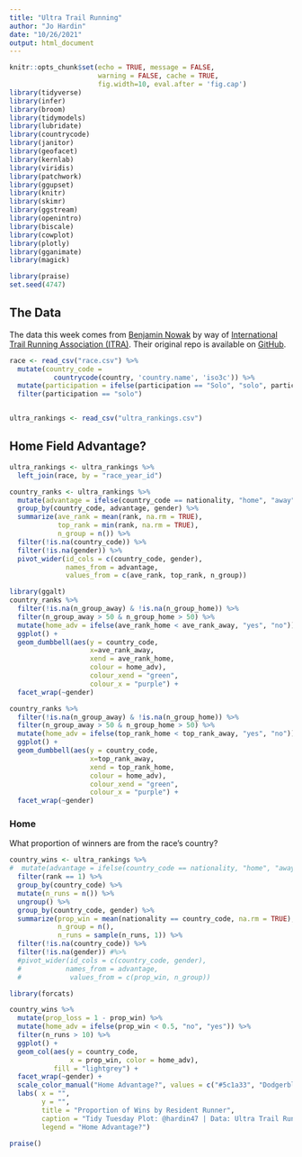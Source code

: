 ```yaml
---
title: "Ultra Trail Running"
author: "Jo Hardin"
date: "10/26/2021"
output: html_document
---
```


```r
knitr::opts_chunk$set(echo = TRUE, message = FALSE, 
                      warning = FALSE, cache = TRUE,
                      fig.width=10, eval.after = 'fig.cap')
library(tidyverse)
library(infer)
library(broom)
library(tidymodels)
library(lubridate)
library(countrycode)
library(janitor)
library(geofacet)
library(kernlab)
library(viridis)
library(patchwork)
library(ggupset)
library(knitr)
library(skimr)
library(ggstream)
library(openintro)
library(biscale)
library(cowplot)
library(plotly)
library(gganimate)
library(magick)

library(praise)
set.seed(4747)
```


## The Data

The data this week comes from [Benjamin Nowak](https://twitter.com/BjnNowak) by way of [International Trail Running Association (ITRA)](https://itra.run/Races/FindRaceResults). Their original repo is available on [GitHub](https://github.com/BjnNowak/UltraTrailRunning).


```r
race <- read_csv("race.csv") %>%
  mutate(country_code = 
           countrycode(country, 'country.name', 'iso3c')) %>%
  mutate(participation = ifelse(participation == "Solo", "solo", participation)) %>%
  filter(participation == "solo")


ultra_rankings <- read_csv("ultra_rankings.csv")
```


## Home Field Advantage?

```r
ultra_rankings <- ultra_rankings %>%
  left_join(race, by = "race_year_id")
```


```r
country_ranks <- ultra_rankings %>%
  mutate(advantage = ifelse(country_code == nationality, "home", "away")) %>%
  group_by(country_code, advantage, gender) %>%
  summarize(ave_rank = mean(rank, na.rm = TRUE),
            top_rank = min(rank, na.rm = TRUE),
            n_group = n()) %>%
  filter(!is.na(country_code)) %>%
  filter(!is.na(gender)) %>%
  pivot_wider(id_cols = c(country_code, gender),
              names_from = advantage,
              values_from = c(ave_rank, top_rank, n_group))
```


```r
library(ggalt)
country_ranks %>%
  filter(!is.na(n_group_away) & !is.na(n_group_home)) %>%
  filter(n_group_away > 50 & n_group_home > 50) %>%
  mutate(home_adv = ifelse(ave_rank_home < ave_rank_away, "yes", "no")) %>%
  ggplot() + 
  geom_dumbbell(aes(y = country_code, 
                    x=ave_rank_away,
                    xend = ave_rank_home,
                    colour = home_adv),
                    colour_xend = "green",
                    colour_x = "purple") + 
  facet_wrap(~gender)
```


```r
country_ranks %>%
  filter(!is.na(n_group_away) & !is.na(n_group_home)) %>%
  filter(n_group_away > 50 & n_group_home > 50) %>%
  mutate(home_adv = ifelse(top_rank_home < top_rank_away, "yes", "no")) %>%
  ggplot() + 
  geom_dumbbell(aes(y = country_code, 
                    x=top_rank_away,
                    xend = top_rank_home,
                    colour = home_adv),
                    colour_xend = "green",
                    colour_x = "purple") + 
  facet_wrap(~gender)
```


###  Home 

What proportion of winners are from the race's country?

```r
country_wins <- ultra_rankings %>%
#  mutate(advantage = ifelse(country_code == nationality, "home", "away")) %>%
  filter(rank == 1) %>%
  group_by(country_code) %>%
  mutate(n_runs = n()) %>%
  ungroup() %>%  
  group_by(country_code, gender) %>%
  summarize(prop_win = mean(nationality == country_code, na.rm = TRUE),
            n_group = n(),
            n_runs = sample(n_runs, 1)) %>%
  filter(!is.na(country_code)) %>%
  filter(!is.na(gender)) #%>%
  #pivot_wider(id_cols = c(country_code, gender),
  #           names_from = advantage,
  #            values_from = c(prop_win, n_group))
```



```r
library(forcats)

country_wins %>%
  mutate(prop_loss = 1 - prop_win) %>%
  mutate(home_adv = ifelse(prop_win < 0.5, "no", "yes")) %>%
  filter(n_runs > 10) %>%
  ggplot() + 
  geom_col(aes(y = country_code, 
               x = prop_win, color = home_adv),
           fill = "lightgrey") + 
  facet_wrap(~gender) +
  scale_color_manual("Home Advantage?", values = c("#5c1a33", "Dodgerblue"), label = c("no", "yes")) +
  labs( x = "",
        y = "",
        title = "Proportion of Wins by Resident Runner",
        caption = "Tidy Tuesday Plot: @hardin47 | Data: Ultra Trail Running",
        legend = "Home Advantage?")
```


```r
praise()
```




